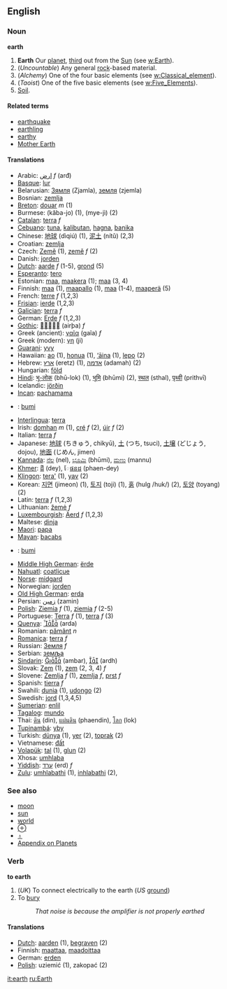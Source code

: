 ==English==
===Noun===
'''earth'''

# '''Earth''' Our [[planet]], [[third]] out from the [[Sun]] (see [[w:Earth]]).
# (''Uncountable'') Any general [[rock]]-based material.
# (''Alchemy'') One of the four basic elements (see [[w:Classical_element]]).
# (''Taoist'') One of the five basic elements (see [[w:Five_Elements]]).
# [[Soil]].

====Related terms====
*[[earthquake]]
*[[earthling]]
*[[earthy]]
*[[Mother Earth]]

====Translations====
*Arabic: [[ارض]] ''f'' (arđ)
*[[Basque]]: [[lur]]
*Belarusian: [[Зямля]] (Zjamla), [[земля]] (zjemla)
*Bosnian: [[zemlja]]
*[[Breton]]: [[douar]] ''m'' (1)
*Burmese: (kăba-jo) (1), (mye-jì) (2)
*[[Catalan]]: [[terra]] ''f''
*[[Cebuano]]: [[tuna]], [[kalibutan]], [[hagna]], [[banika]]
*Chinese: [[地球]] (dìqiú) (1), [[泥土]] (nítǔ) (2,3)
*Croatian: [[zemlja]]
*Czech: [[Země]] (1), [[země]] ''f'' (2) 
*Danish: [[jorden]]
*[[Dutch]]: [[aarde]] ''f'' (1-5), [[grond]] (5)
*[[Esperanto]]: [[tero]]
*Estonian: [[Maa#Estonian|maa]], [[maakera]] (1); [[maa#Estonian|maa]] (3, 4)
*Finnish: [[Maa#Finnish|maa]] (1), [[maapallo]] (1), [[maa#Finnish|maa]] (1-4), [[maaperä]] (5)
*French: [[terre]] ''f'' (1,2,3)
*[[Frisian]]: [[ierde]] (1,2,3)
*[[Galician]]: [[terra]] ''f''
*German: [[Erde]] ''f'' (1,2,3)
*[[Gothic]]: [[]] (airþa) ''f''
*Greek (ancient): [[γαῖα]] (gaĩa) ''f''
*Greek (modern): [[γη]] (ji)
*[[Guarani]]: [[yvy]]
*Hawaiian: [[ao]] (1), [[honua]] (1), [[‘āina]] (1), [[lepo]] (2)
*Hebrew: [[ארץ]] (eretz) (1), [[אדמה]] (adamah) (2)
*Hungarian: [[föld]]
*[[Hindi]]: [[भू-लोक]] (bhū-lok) (1), [[भूमि]] (bhūmi) (2), [[स्थल]] (sthal), [[पृथ्वी]] (prithvī)
*Icelandic: [[jörðin]]
*[[Incan]]: [[pachamama]]
*{{id}}: [[bumi]]
*[[Interlingua]]: [[terra]]
*Irish: [[domhan]] ''m'' (1), [[cré]] ''f'' (2), [[úir]] ''f'' (2)
*Italian: [[terra]] ''f''
*Japanese: [[地球]] (ちきゅう, chikyū), [[土]] (つち, tsuci), [[土壌]] (どじょう, dojou), [[地面]] (じめん, jimen)
*[[Kannada]]: [[ನೆಲ]] (nel), [[ಭೂಮಿ]] (bhūmi), [[ಮಣು]] (mannu)
*[[Khmer]]: [[ដី]] (dey), [[ែផនដ]] (phaen-dey)
*[[Klingon]]: [[tera']] (1), [[yav]] (2)
*Korean: [[지면]] (jimeon) (1), [[토지]] (toji) (1), [[훍]] (hulg /huk/) (2), [[토양]] (toyang) (2)
*Latin: [[terra]] ''f'' (1,2,3)
*Lithuanian: [[žemė]] ''f''
*[[Luxembourgish]]: [[Äerd]] ''f'' (1,2,3)
*Maltese: [[dinja]]
*[[Maori]]: [[papa]]
*[[Mayan]]: [[bacabs]]
*{{ms}}: [[bumi]]
*[[Middle High German]]: [[ërde]]
*[[Nahuatl]]: [[coatlicue]]
*[[Norse]]: [[midgard]]
*Norwegian: [[jorden]]
*[[Old High German]]: [[erda]]
*Persian: [[زمین]] (zamin)
*[[Polish]]: [[Ziemia]] ''f'' (1), [[ziemia]] ''f'' (2-5)
*Portuguese: [[Terra]] ''f'' (1), [[terra]] ''f'' (3)
*[[Quenya]]: [[]] (arda)
*Romanian: [[pământ]] ''n''
*[[Romanica]]: [[terra]] ''f''
*Russian: [[Земля]] ''f''
*Serbian: [[земља]]
*[[Sindarin]]: [[]] (ambar), [[]] (ardh)
*Slovak: [[Zem]] (1), [[zem]] (2, 3, 4) ''f''
*Slovene: [[Zemlja]] ''f'' (1), [[zemlja]] ''f'', [[prst]] ''f''
*Spanish: [[tierra]] ''f''
*Swahili: [[dunia]] (1), [[udongo]] (2)
*Swedish: [[jord]] (1,3,4,5)
*[[Sumerian]]: [[enlil]]
*[[Tagalog]]: [[mundo]]
*Thai: [[ดิน]] (din), [[แผ่นดิน]] (phaendin), [[โลก]] (lok)
*[[Tupinambá]]: [[yby]]
*Turkish: [[dünya]] (1), [[yer]] (2), [[toprak]] (2)
*Vietnamese: [[đất]]
*[[Volapük]]: [[tal]] (1), [[glun]] (2)
*Xhosa: [[umhlaba]]
*[[Yiddish]]: [[ערד]] (erd) ''f''
*[[Zulu]]: [[umhlabathi]] (1), [[inhlabathi]] (2),

===See also===
*[[moon]]
*[[sun]]
*[[world]]
*[[⊕]]
*[[♁]]
*[[Wiktionary_Appendix:Planets|Appendix on Planets]]

===Verb===
'''to earth'''

# (''UK'') To connect electrically to the earth (''US'' [[ground]])
# To [[bury]]
#: ''That noise is because the amplifier is not properly earthed''

====Translations====
*[[Dutch]]: [[aarden]] (1), [[begraven]] (2)
*Finnish: [[maattaa]], [[maadoittaa]]
*German: [[erden]]
*[[Polish]]: uziemić (1), zakopać (2)

[[it:earth]]
[[ru:Earth]]